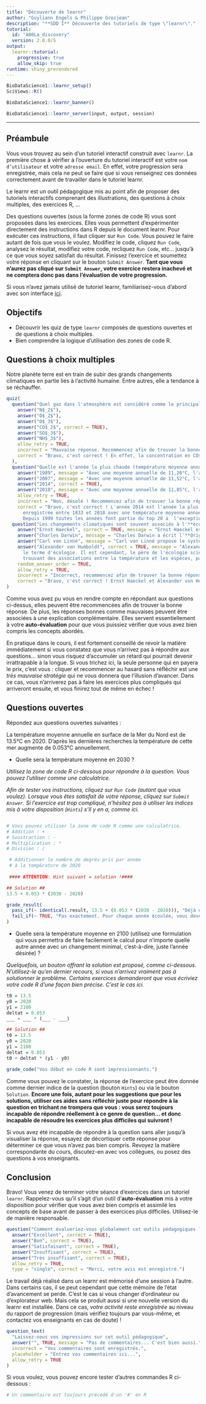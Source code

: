 ```yaml
---
title: "Découverte de learnr"
author: "Guyliann Engels & Philippe Grosjean"
description: "**SDD I** Découverte des tutoriels de type \"learnr\"."
tutorial:
  id: "A00La_discovery"
  version: 2.0.0/5
output:
  learnr::tutorial:
    progressive: true
    allow_skip: true
runtime: shiny_prerendered
---
```


```r
BioDataScience1::learnr_setup()
SciViews::R()
```

```r
BioDataScience1::learnr_banner()
```

```r
BioDataScience1::learnr_server(input, output, session)
```

------------------------------------------------------------------------

## Préambule

Vous vous trouvez au sein d'un tutoriel interactif construit avec `learnr`. La première chose à vérifier à l'ouverture du tutoriel interactif est votre `nom d’utilisateur` et votre `adresse email`. En effet, votre progression sera enregistrée, mais cela ne peut se faire que si vous renseignez ces données correctement avant de travailler dans le tutoriel learnr.

Le learnr est un outil pédagogique mis au point afin de proposer des tutoriels interactifs comprenant des illustrations, des questions à choix multiples, des exercices R, ...

Des questions ouvertes (sous la forme zones de code R) vous sont proposées dans les exercices. Elles vous permettent d'expérimenter directement des instructions dans R depuis le document learnr. Pour exécuter ces instructions, il faut cliquer sur `Run Code`. Vous pouvez le faire autant de fois que vous le voulez. Modifiez le code, cliquez `Run Code`, analysez le résultat, modifiez votre code, recliquez `Run Code`, etc... jusqu'à ce que vous soyez satisfait du résultat. Finissez l'exercice et soumettez votre réponse en cliquant sur le bouton `Submit Answer`. **Tant que vous n'aurez pas cliqué sur `Submit Answer`, votre exercice restera inachevé et ne comptera donc pas dans l'évaluation de votre progression.**

Si vous n'avez jamais utilisé de tutoriel learnr, familiarisez-vous d'abord avec son interface [ici](https://wp.sciviews.org/sdd-umons-2020/learnr.html).

## Objectifs

-   Découvrir les quiz de type `learnr` composés de questions ouvertes et de questions à choix multiples.
-   Bien comprendre la logique d'utilisation des zones de code R.

## Questions à choix multiples

Notre planète terre est en train de subir des grands changements climatiques en partie liés à l'activité humaine. Entre autres, elle a tendance à se réchauffer.

```r
quiz(
  question("Quel gaz dans l'atmosphère est considéré comme le principal responsable de cette augmentation de température par effet de serre ?",
    answer("N$_2$"),
    answer("O$_2$"),
    answer("O$_3$"),
    answer("CO$_2$", correct = TRUE),
    answer("SO$_3$"),
    answer("NH$_3$"),
    allow_retry = TRUE,
    incorrect = "Mauvaise réponse. Recommencez afin de trouver la bonne réponse, c'est la combustion d'énergie fossile qui est le mécanisme le plus incriminé... ça devrait vous aider.",
    correct = "Bravo, c'est correct ! En effet, la concentration en CO$_2$ a très fortement augmenté dans l'atmosphère suite à la combustion d'énergie fossile en masse par les humains depuis le début de l'ère indistrielle."
  ),
  question("Quelle est l'année la plus chaude (température moyenne annuelle à Uccle) en Belgique entre 1833 et 2018 ?",
    answer("1989", message = "Avec une moyenne annuelle de 11,26°C, l'année 1989 se place à la 8e position"),
    answer("2007", message = "Avec une moyenne annuelle de 11,52°C, l'année 2007 se place à la 4e position"),
    answer("2014", correct = TRUE),
    answer("2018", message = "Avec une moyenne annuelle de 11,85°C, l'année 2018 se place à la 2e position"),
    allow_retry = TRUE,
    incorrect = "Non, désolé ! Recommencez afin de trouver la bonne réponse.",
    correct = "Bravo, c'est correct ! L'année 2014 est l'année la plus chaude
      enregistrée entre 1833 et 2018 avec une température moyenne annuelle de 11,93°C. 
      Depuis 1999 toutes les années font partie du top 20 à  l'exception de 2010, 2012 et 2013."),
  question("Les changements climatiques sont souvent associés à l'**écologie**. Quel(s) célèbre(s) scientifique(s) ont contribué à cette discipline ?",
    answer("Ernst Haeckel", correct = TRUE, message = "Ernst Haeckel est même l'inventeur du terme écologie."),
    answer("Charles Darwin", message = "Charles Darwin a écrit l'**Origine des espèces** qui établit les premiers pas de la théorie de l'évolution."),
    answer("Carl von Linné", message = "Carl von Linné propose le système de classification binomiale des espèces."),
    answer("Alexander von Humboldt", correct = TRUE, message = "Alexander von Humboldt n'a pas inventé 
      le terme d'écologie. Il est cependant, le père de l'écologie scientifique en
      trouvant des associations entre la température et les espèces, par exemple."),
    random_answer_order = TRUE,
    allow_retry = TRUE,
    incorrect = "Incorrect, recommencez afin de trouver la bonne réponse.",
    correct = "Bravo, c'est correct ! Ernst Haeckel et Alexander von Humboldt sont deux précurseur de l'écologie.")
)
```

Comme vous avez pu vous en rendre compte en répondant aux questions ci-dessus, elles peuvent être recommencées afin de trouver la bonne réponse. De plus, les réponses bonnes comme mauvaises peuvent être associées à une explication complémentaire. Elles servent essentiellement à votre **auto-évaluation** pour que vous puissiez vérifier que vous avez bien compris les concepts abordés.

En pratique dans le cours, il est fortement conseillé de revoir la matière immédiatement si vous constatez que vous n'arrivez pas à répondre aux questions... sinon vous risquez d'accumuler un retard qui pourrait devenir irrattrapable à la longue. Si vous trichez ici, la seule personne qui en payera le prix, c'est vous : cliquer et recommencer au hasard sans réfléchir est une *très mauvaise stratégie* qui ne vous donnera que l'illusion d'avancer. Dans ce cas, vous n'arriverez pas à faire les exercices plus compliqués qui arriveront ensuite, et vous finirez tout de même en échec !

## Questions ouvertes

Répondez aux questions ouvertes suivantes :

La température moyenne annuelle en surface de la Mer du Nord est de 13.5°C en 2020. D'après les dernières recherches la température de cette mer augmente de 0.053°C annuellement.

-   Quelle sera la température moyenne en 2030 ?

*Utilisez la zone de code R ci-dessous pour répondre à la question. Vous pouvez l'utiliser comme une calculatrice.*

*Afin de tester vos instructions, cliquez sur `Run Code` (autant que vous voulez). Lorsque vous êtes satisfait de votre réponse, cliquez sur `Submit Answer`. Si l'exercice est trop compliqué, n'hésitez pas à utiliser les indices mis à votre disposition (`Hints`) s'il y en a, comme ici.*

```r

```

```r
# Vous pouvez utiliser la zone de code R comme une calculatrice.
# Addition : +
# Soustraction : - 
# Multiplication : *
# Division : /
```

```r
 # Additionner le nombre de degrés pris par année
 # à la temp&rature de 2020
 
 #### ATTENTION: Hint suivant = solution !####
```

```r
## Solution ##
13.5 + 0.053 * (2030 - 2020) 
```

```r
grade_result(
  pass_if(~ identical(.result, 13.5 + (0.053 * (2030 - 2020))), "Déjà un demi degré en plus. Vous avez compris le principe de la zone de code R pour y effectuer vos calculs."),
  fail_if(~ TRUE, "Pas exactement. Pour chaque année écoulée, vous devez ajouter 0.053 degrés.")
)
```

-   Quelle sera la température moyenne en 2100 (utilisez une formulation qui vous permettra de faire facilement le calcul pour n'importe quelle autre année avec un changement minimal, c'est-à-dire, juste l'année désirée) ?

*Quelquefois, un bouton offrant la solution est proposé, comme ci-dessous. N'utilisez-le qu'en dernier recours, si vous n'arrivez vraiment pas à solutionner le problème. Certains exercices demanderont que vous écriviez votre code R d'une façon bien précise. C'est le cas ici.*

```r
t0 = 13.5
y0 = 2020
y1 = 2100
deltat = 0.053
___ + ___ * (___ - ___)
```

```r
## Solution ##
t0 = 13.5
y0 = 2020
y1 = 2100
deltat = 0.053
t0 + deltat * (y1 - y0) 
```

```r
grade_code("Vos début en code R sont impressionnants.")
```

Comme vous pouvez le constater, la réponse de l'exercice peut être donnée comme dernier indice de la question (bouton `Hints`) ou via le bouton `Solution`. **Encore une fois, autant pour les suggestions que pour les solutions, utiliser ces aides sans réfléchir juste pour répondre à la question en trichant ne trompera que vous : vous serez toujours incapable de répondre réellement à ce genre de question... et donc incapable de résoudre les exercices plus difficiles qui suivront !**

Si vous avez été incapable de répondre à la question sans aller jusqu'à visualiser la réponse, essayez de décortiquer cette réponse pour déterminer ce que vous n'avez pas bien compris. Revoyez la matière correspondante du cours, discutez-en avec vos collègues, ou posez des questions à vos enseignants.

## Conclusion

Bravo! Vous venez de terminer votre séance d'exercices dans un tutoriel `learnr`. Rappelez-vous qu'il s'agit d'un outil d'**auto-évaluation** mis à votre disposition pour vérifier que vous avez bien compris et assimilé les concepts de base avant de passer à des exercices plus difficiles. Utilisez-le de manière responsable.

```r
question("Comment évalueriez-vous globalement cet outils pédagogiques ?",
  answer("Excellent", correct = TRUE),
  answer("Bon", correct = TRUE),
  answer("Satisfaisant", correct = TRUE),
  answer("Insuffisant", correct = TRUE),
  answer("Très insuffisant", correct = TRUE),
  allow_retry = TRUE,
  type = "single", correct = "Merci, votre avis est enregistré.")
```

Le travail déjà réalisé dans un learnr est mémorisé d'une session à l'autre. Dans certains cas, il se peut cependant que cette mémoire de l'état d'avancement se perde. C'est le cas si vous changer d'ordinateur ou d'explorateur web. Mais cela se produit aussi si une nouvelle version du learnr est installée. Dans ce cas, *votre activité reste enregistrée* au niveau du rapport de progression (mais vérifiez toujours par vous-même, et contactez vos enseignants en cas de doute) !

```r
question_text(
  "Laissez-nous vos impressions sur cet outil pédagogique",
  answer("", TRUE, message = "Pas de commentaires... C'est bien aussi."),
  incorrect = "Vos commentaires sont enregistrés.",
  placeholder = "Entrez vos commentaires ici...",
  allow_retry = TRUE
)
```

Si vous voulez, vous pouvez encore tester d'autres commandes R ci-dessous :

```r
# Un commentaire est toujours précédé d'un '#' en R
```

```r

```
